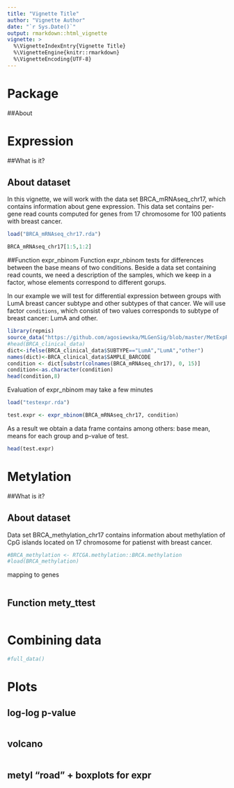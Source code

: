 ```yaml
---
title: "Vignette Title"
author: "Vignette Author"
date: "`r Sys.Date()`"
output: rmarkdown::html_vignette
vignette: >
  %\VignetteIndexEntry{Vignette Title}
  %\VignetteEngine{knitr::rmarkdown}
  %\VignetteEncoding{UTF-8}
---
```


# Package

##About

# Expression

##What is it?

## About dataset

In this vignette, we will work with the data set BRCA_mRNAseq_chr17, which contains information about gene expression.
This data set contains per-gene read counts
computed for genes from 17 chromosome for 100 patients with breast cancer.
```r
load("BRCA_mRNAseq_chr17.rda")
```


```r
BRCA_mRNAseq_chr17[1:5,1:2]
```

##Function expr_nbinom
Function expr_nbinom tests for differences between the base means of two conditions. 
Beside a data set containing read counts, we need a description of the samples, which we keep in a factor, whose elements correspond to different gorups.

In our example we will test for differential expression between groups with LumA breast cancer subtype and other subtypes of that cancer.
We will use factor `conditions`, which consist of two values corresponds to subtype of breast cancer: LumA and other.
```r
library(repmis)
source_data("https://github.com/agosiewska/MLGenSig/blob/master/MetExpR/data/BRCA_clinical_data.rda?raw=true")
#head(BRCA_clinical_data)
dict<-ifelse(BRCA_clinical_data$SUBTYPE=="LumA","LumA","other")
names(dict)<-BRCA_clinical_data$SAMPLE_BARCODE
condition <- dict[substr(colnames(BRCA_mRNAseq_chr17), 0, 15)]
condition<-as.character(condition)
head(condition,8)
```

Evaluation of expr_nbinom may take a few minutes
```r
load("testexpr.rda")
```

```r
test.expr <- expr_nbinom(BRCA_mRNAseq_chr17, condition)
```

As a result we obtain a data frame contains among others: base mean, means for each group and p-value of test.

```r
head(test.expr)
```

# Metylation

##What is it?

## About dataset
Data set BRCA_methylation_chr17 contains information about methylation of CpG islands located on 17 chromosome for patienst with breast cancer.
```r
#BRCA_methylation <- RTCGA.methylation::BRCA.methylation
#load(BRCA_methylation)
```

mapping to genes

```r

```

## Function mety_ttest

```r

```

# Combining data
```r
#full_data()
```
# Plots

## log-log p-value

```r

```
## volcano
```r

```

## metyl "road" + boxplots for expr

```r

```



